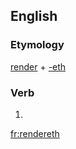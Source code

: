 ==English==

===Etymology===
[[render]] + [[-eth]]

===Verb===
{{head|en|verb form}}

# {{en-archaic third-person singular of|render}}

[[fr:rendereth]]